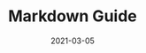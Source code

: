 ---
title: 'Markdown Guide'
date: "2021-03-05"
description: 'Markdown cheatsheet blah blah asdlfkajdslfkajsdlfkajsdlfkajsdlfkajsdlkfjasldkfjalsdkfjalskjasldkfjalsdkfjalskdfjalksdjflaksdjflaksjdflaksjdflkajsdflkasjdlkfajslkdfjasldkfjasldkfjalsdkfjalskdfjalskdjflaksdjflaksdjflaksdjfalksdfjlaksdfjlkasjflkasjdflkajsdflkajsdlfk'
category: "React"
isPublished: true
---